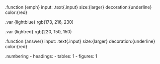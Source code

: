 .function {emph}
    input:
    .text{.input} size:{larger} decoration:{underline} color:{red}

.var {lightblue}
    rgb(173, 216, 230)

.var {lightred}
    rgb(220, 150, 150)

.function {answer}
    input:
    .text{.input} size:{larger} decoration:{underline} color:{red}

.numbering
  - headings:
  - tables: 1
  - figures: 1